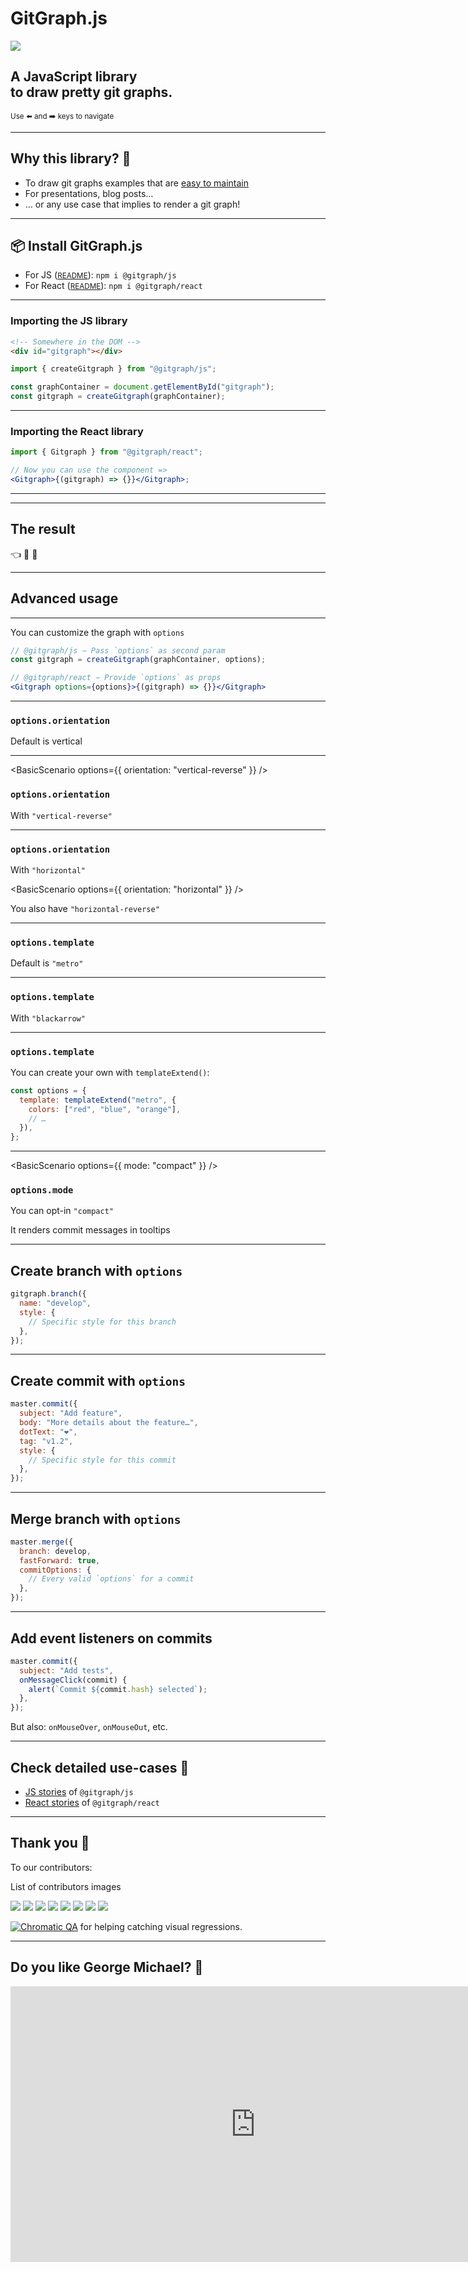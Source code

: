 

<Head>
  <title>GitGraph.js</title>
  <meta name="twitter:card" content="https://gitgraphjs.com" />
  <meta name="twitter:site" content="@nicoespeon" />
  <meta name="twitter:title" content="GitGraph.js" />
  <meta
    name="twitter:description"
    content="A JavaScript library to draw pretty git graphs."
  />
  <meta name="twitter:image" content="https://gitgraphjs.com/assets/gitgraph-logo.png" />
  <meta name="og:image" content="https://gitgraphjs.com/assets/gitgraph-logo.png" />
  <link rel="shortcut icon" type="image/png" href="./assets/favicon.png" />
</Head>
<h1 className="sr-only">GitGraph.js</h1>


![](./assets/gitgraph-logo.png)

## A JavaScript library<br />to draw pretty git graphs.

<small>Use ⬅️ and ➡️ keys to navigate</small>

---

## Why this library? 🤔

- To draw git graphs examples that are <u>easy to maintain</u>
- For presentations, blog posts…
- … or any use case that implies to render a git graph!

---

## 📦 Install GitGraph.js

- For JS (<small>[README][js-readme]</small>): `npm i @gitgraph/js`
- For React (<small>[README][react-readme]</small>): `npm i @gitgraph/react`

[js-readme]: https://github.com/levi217/gitgraph.js/tree/master/packages/gitgraph-js#gitgraphjs
[react-readme]: https://github.com/levi217/gitgraph.js/tree/master/packages/gitgraph-react#gitgraphreact

---

### Importing the JS library

```html
<!-- Somewhere in the DOM -->
<div id="gitgraph"></div>
```

```js
import { createGitgraph } from "@gitgraph/js";

const graphContainer = document.getElementById("gitgraph");
const gitgraph = createGitgraph(graphContainer);
```

---

### Importing the React library

```jsx
import { Gitgraph } from "@gitgraph/react";

// Now you can use the component =>
<Gitgraph>{(gitgraph) => {}}</Gitgraph>;
```

---


<BasicUsage title="👾 Start using `gitgraph`" />

---


<BasicUsageResult />

## The result

👈 👏 🎉

---


## Advanced usage

---

You can customize the graph with `options`

```jsx
// @gitgraph/js − Pass `options` as second param
const gitgraph = createGitgraph(graphContainer, options);
```

```jsx
// @gitgraph/react − Provide `options` as props
<Gitgraph options={options}>{(gitgraph) => {}}</Gitgraph>
```

---


<BasicScenario />

### `options.orientation`

Default is vertical

---


<BasicScenario options={{ orientation: "vertical-reverse" }} />

### `options.orientation`

With `"vertical-reverse"`

---

### `options.orientation`

With `"horizontal"`

<BasicScenario options={{ orientation: "horizontal" }} />

You also have `"horizontal-reverse"`

---


<BasicScenario />

### `options.template`

Default is `"metro"`

---


<BasicScenario templateName="blackarrow" />

### `options.template`

With `"blackarrow"`

---

### `options.template`

You can create your own with `templateExtend()`:

```jsx
const options = {
  template: templateExtend("metro", {
    colors: ["red", "blue", "orange"],
    // …
  }),
};
```

---


<BasicScenario options={{ mode: "compact" }} />

### `options.mode`

You can opt-in `"compact"`

It renders commit messages in tooltips

---

## Create branch with `options`

```jsx
gitgraph.branch({
  name: "develop",
  style: {
    // Specific style for this branch
  },
});
```

---

## Create commit with `options`

```jsx
master.commit({
  subject: "Add feature",
  body: "More details about the feature…",
  dotText: "❤️",
  tag: "v1.2",
  style: {
    // Specific style for this commit
  },
});
```

---

## Merge branch with `options`

```jsx
master.merge({
  branch: develop,
  fastForward: true,
  commitOptions: {
    // Every valid `options` for a commit
  },
});
```

---

## Add event listeners on commits

```jsx
master.commit({
  subject: "Add tests",
  onMessageClick(commit) {
    alert(`Commit ${commit.hash} selected`);
  },
});
```

But also: `onMouseOver`, `onMouseOut`, etc.

---

## Check detailed use-cases 🧐

- [JS stories][js-stories] of `@gitgraph/js`
- [React stories][react-stories] of `@gitgraph/react`

[js-stories]: ./stories?path=/story/gitgraph-js-1-basic-usage--default
[react-stories]: ./stories?path=/story/gitgraph-react-1-basic-usage--default

---

## Thank you 🤗

To our contributors:

<p className="sr-only">List of contributors images</p>

[![](https://sourcerer.io/fame/nicoespeon/nicoespeon/gitgraph.js/images/0)](https://sourcerer.io/fame/nicoespeon/nicoespeon/gitgraph.js/links/0)
[![](https://sourcerer.io/fame/nicoespeon/nicoespeon/gitgraph.js/images/1)](https://sourcerer.io/fame/nicoespeon/nicoespeon/gitgraph.js/links/1)
[![](https://sourcerer.io/fame/nicoespeon/nicoespeon/gitgraph.js/images/2)](https://sourcerer.io/fame/nicoespeon/nicoespeon/gitgraph.js/links/2)
[![](https://sourcerer.io/fame/nicoespeon/nicoespeon/gitgraph.js/images/3)](https://sourcerer.io/fame/nicoespeon/nicoespeon/gitgraph.js/links/3)
[![](https://sourcerer.io/fame/nicoespeon/nicoespeon/gitgraph.js/images/4)](https://sourcerer.io/fame/nicoespeon/nicoespeon/gitgraph.js/links/4)
[![](https://sourcerer.io/fame/nicoespeon/nicoespeon/gitgraph.js/images/5)](https://sourcerer.io/fame/nicoespeon/nicoespeon/gitgraph.js/links/5)
[![](https://sourcerer.io/fame/nicoespeon/nicoespeon/gitgraph.js/images/6)](https://sourcerer.io/fame/nicoespeon/nicoespeon/gitgraph.js/links/6)
[![](https://sourcerer.io/fame/nicoespeon/nicoespeon/gitgraph.js/images/7)](https://sourcerer.io/fame/nicoespeon/nicoespeon/gitgraph.js/links/7)

[![Chromatic QA](https://cdn-images-1.medium.com/letterbox/147/36/50/50/1*oHHjTjInDOBxIuYHDY2gFA.png?source=logoAvatar-d7276495b101---37816ec27d7a)](https://www.chromaticqa.com/) for helping catching visual regressions.

---

## Do you like George Michael? 🎷

<iframe
  width="784"
  height="441"
  src="https://www.youtube-nocookie.com/embed/GaoLU6zKaws"
  frameBorder="0"
  allow="accelerometer; autoplay; encrypted-media; gyroscope; picture-in-picture"
  allowFullScreen
/>
